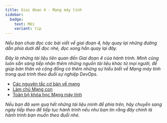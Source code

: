 ```yaml
---
title: Giai đoạn 4 - Mạng máy tính
sidebar:
  badge:
    text: Mới
    variant: tip
---
```



_Nếu bạn chưa đọc các bài viết về giai đoạn 4, hãy quay lại những đường dẫn phía dưới để đọc nhé, 
đọc xong hẳn quay lại đây._

<CardGrid>
  <LinkCard title="Ngày 21 - Bức tranh Mạng" href="../../../guides/network/day21"/>
  <LinkCard title="Ngày 22 - Mô hình OSI" href="../../../guides/network/day22"/>
  <LinkCard title="Ngày 23 - Các giao thức mạng" href="../../../guides/network/day23"/>
  <LinkCard title="Ngày 24" href="../../../guides/network/day24"/>
</CardGrid>

_Đây là những tài liệu liên quan đến Giai đoạn 4 của hành trình. Mình cũng luôn sẵn sàng tiếp nhận thêm những 
nguồn tài liệu khác từ mọi người, để giúp bản thân và cộng đồng có thêm những sự hiểu biết về Mạng máy tính 
trong quá trình theo đuổi sự nghiệp DevOps._

- [Các nguyên tắc cơ bản về mạng](https://www.youtube.com/playlist?list=PLIFyRwBY_4bRLmKfP1KnZA6rZbRHtxmXi)
- [Làm chủ Mạng con](https://www.youtube.com/playlist?list=PLIFyRwBY_4bQUE4IB5c4VPRyDoLgOdExE)
- [Toàn bộ khóa học Mạng máy tính](https://www.youtube.com/watch?v=IPvYjXCsTg8)

_Nếu bạn đã xem qua hết những tài liệu mình để phía trên, hãy chuyển sang ngày tiếp theo để tiếp tục hành trình 
nếu như bạn tin rằng đây chính là hành trình bạn muốn theo đuổi nhé._

<LinkCard
  title="Ngày 23"
  href="../../../guides/network/day23"
/>